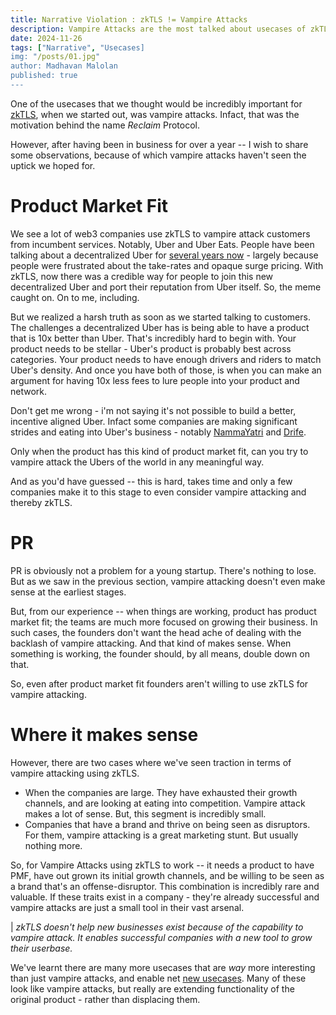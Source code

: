 ```yaml
---
title: Narrative Violation : zkTLS != Vampire Attacks
description: Vampire Attacks are the most talked about usecases of zkTLS. But it's not what we see in practice.
date: 2024-11-26
tags: ["Narrative", "Usecases]
img: "/posts/01.jpg"
author: Madhavan Malolan
published: true
---
```


One of the usecases that we thought would be incredibly important for [zkTLS](https://reclaimprotocol.org/blog/posts/zk-in-zktls), when we started out, was vampire attacks. Infact, that was the motivation behind the name _Reclaim_ Protocol.

However, after having been in business for over a year -- I wish to share some observations, because of which vampire attacks haven't seen the uptick we hoped for.

# Product Market Fit
We see a lot of web3 companies use zkTLS to vampire attack customers from incumbent services. Notably, Uber and Uber Eats. 
People have been talking about a decentralized Uber for [several years now](https://www.reddit.com/r/ethereum/comments/ao1kgn/why_there_is_no_decentralized_app_that_does_what/?rdt=63017) - largely because people were frustrated about the take-rates and opaque surge pricing. 
With zkTLS, now there was a credible way for people to join this new decentralized Uber and port their reputation from Uber itself.
So, the meme caught on. On to me, including.

But we realized a harsh truth as soon as we started talking to customers. The challenges a decentralized Uber has is being able to have a product that is 10x better than Uber. That's incredibly hard to begin with. Your product needs to be stellar - Uber's product is probably best across categories. Your product needs to have enough drivers and riders to match Uber's density. And once you have both of those, is when you can make an argument for having 10x less fees to lure people into your product and network.

Don't get me wrong - i'm not saying it's not possible to build a better, incentive aligned Uber. Infact some companies are making significant strides and eating into Uber's business - notably [NammaYatri](https://nammayatri.in/) and [Drife](https://www.drife.io/).

Only when the product has this kind of product market fit, can you try to vampire attack the Ubers of the world in any meaningful way.

And as you'd have guessed -- this is hard, takes time and only a few companies make it to this stage to even consider vampire attacking and thereby zkTLS.

# PR
PR is obviously not a problem for a young startup. There's nothing to lose. 
But as we saw in the previous section, vampire attacking doesn't even make sense at the earliest stages.

But, from our experience -- when things are working, product has product market fit; the teams are much more focused on growing their business. In such cases, the founders don't want the head ache of dealing with the backlash of vampire attacking. And that kind of makes sense. When something is working, the founder should, by all means, double down on that.

So, even after product market fit founders aren't willing to use zkTLS for vampire attacking.

# Where it makes sense
However, there are two cases where we've seen traction in terms of vampire attacking using zkTLS.
- When the companies are large. They have exhausted their growth channels, and are looking at eating into competition. Vampire attack makes a lot of sense. But, this segment is incredibly small.
- Companies that have a brand and thrive on being seen as disruptors. For them, vampire attacking is a great marketing stunt. But usually nothing more.

So, for Vampire Attacks using zkTLS to work -- it needs a product to have PMF, have out grown its initial growth channels, and be willing to be seen as a brand that's an offense-disruptor. This combination is incredibly rare and valuable. If these traits exist in a company - they're already successful and vampire attacks are just a small tool in their vast arsenal.

| _zkTLS doesn't help new businesses exist because of the capability to vampire attack. It enables successful companies with a new tool to grow their userbase._

We've learnt there are many more usecases that are _way_ more interesting than just vampire attacks, and enable net [new usecases](https://reclaimprotocol.org/blog/posts/zktls-rfps). Many of these look like vampire attacks, but really are extending functionality of the original product - rather than displacing them.

